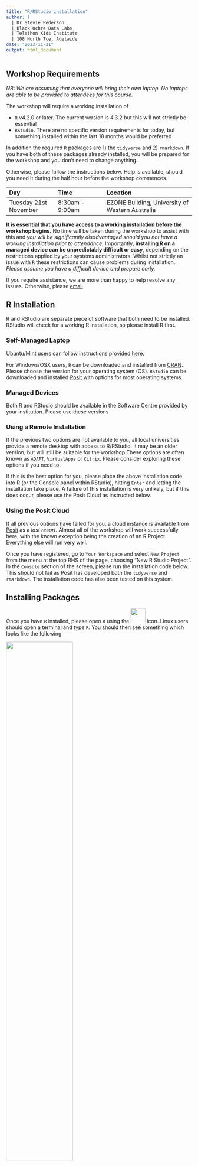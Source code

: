 ```yaml
---
title: "R/RStudio installation"
author: |
  | Dr Stevie Pederson
  | Black Ochre Data Labs
  | Telethon Kids Institute
  | 108 North Tce, Adelaide
date: "2023-11-21"
output: html_document
---
```


## Workshop Requirements

*NB: We are assuming that everyone will bring their own laptop. No laptops are able to be provided to attendees for this course.*

The workshop will require a working installation of 

- `R` v4.2.0 or later. The current version is 4.3.2 but this will not strictly be essential
- `RStudio`. There are no specific version requirements for today, but something installed within the last 18 months would be preferred

In addition the required `R` packages are 1) the `tidyverse` and 2) `rmarkdown`.
If you have both of these packages already installed, you will be prepared for the workshop and you don't need to change anything.

Otherwise, please follow the instructions below.
Help is available, should you need it during the half hour before the workshop commences.

| Day | Time | Location |
|:---- |:---- |:-------- |
| Tuesday 21st November | 8:30am - 9:00am | EZONE Building, University of Western Australia |

**It is essential that you have access to a working installation before the workshop begins.**
No time will be taken during the workshop to assist with this and *you will be significantly disadvantaged should you not have a working installation prior to attendance.*
Importantly, **installing R on a managed device can be unpredictably difficult or easy**, depending on the restrictions applied by your systems administrators.
Whilst not strictly an issue with `R` these restrictions can cause problems during installation.
*Please assume you have a difficult device and prepare early.*

If you require assistance, we are more than happy to help resolve any issues.
Otherwise, please [email](mailto:stephen.pederson@telethonkids.org.au)

## R Installation {.tabset}

R and RStudio are separate piece of software that both need to be installed.
RStudio will check for a working R installation, so please install R first.

### Self-Managed Laptop

Ubuntu/Mint users can follow instructions provided [here](https://cran.r-project.org/bin/linux/ubuntu/fullREADME.html).

For Windows/OSX users, `R` can be downloaded and installed from [CRAN](https://cran.r-project.org/).
Please choose the version for your operating system (OS).
`RStudio` can be downloaded and installed [Posit](https://posit.co/download/rstudio-desktop/) with options for most operating systems.


### Managed Devices

Both R and RStudio should be available in the Software Centre provided by your institution.
Please use these versions

### Using a Remote Installation

If the previous two options are not available to you, all local universities provide a remote desktop with access to R/RStudio.
It may be an older version, but will still be suitable for the workshop
These options are often known as `ADAPT`, `VirtualApps` or `Citrix`.
Please consider exploring these options if you need to.

If this is the best option for you, please place the above installation code into R (or the Console panel within RStudio), hitting `Enter` and letting the installation take place.
A failure of this installation is very unlikely, but if this does occur, please use the Posit Cloud as instructed below.

### Using the Posit Cloud

If all previous options have failed for you, a cloud instance is available from [Posit](https://posit.cloud/) as a *last resort.*
Almost all of the workshop will work successfully here, with the known exception being the creation of an R Project.
Everything else will run very well.

Once you have registered, go to `Your Workspace` and select `New Project` from the menu at the top RHS of the page, choosing "New R Studio Project".
In the `Console` section of the screen, please run the installation code below.
This should not fail as Posit has developed both the `tidyverse` and `rmarkdown`.
The installation code has also been tested on this system.

## Installing Packages

Once you have `R` installed, please open `R` using the ![](https://upload.wikimedia.org/wikipedia/commons/thumb/1/1b/R_logo.svg/512px-R_logo.svg.png){width="40px"} icon. 
Linux users should open a terminal and type `R`.
You should then see something which looks like the following

![](assets/RTerminal.png){width="60%"}

Please copy and paste the following where you see the `>` symbol, then hit the `Enter` key to begin the package installation.


```r
install.packages(c("tidyverse", "rmarkdown", "pander", "ggpmisc"))
```

You will need an internet connection and the installation may take up to 10 minutes.
A large amount of text will scroll past you as the installation takes place.

- You may receive a message asking if you'd like to update any packages and the wisest choice is to select "no" using `n`.
- If you see a message informing you that something has failed, please attend the drop-in session for help.





